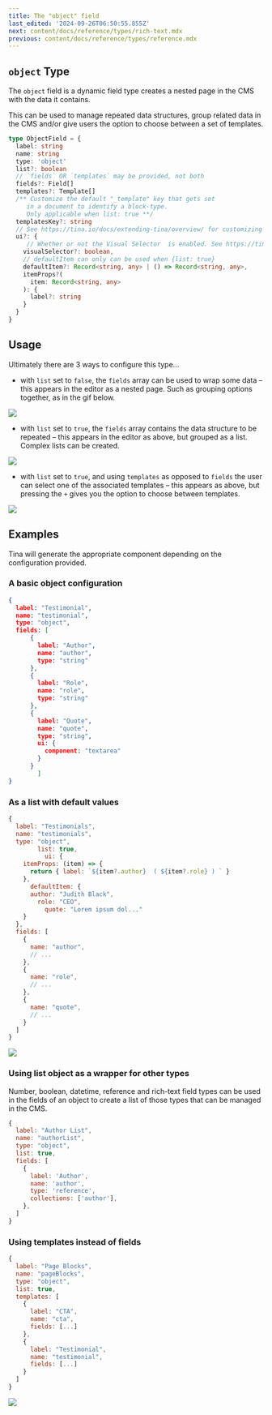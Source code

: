 ```yaml
---
title: The "object" field
last_edited: '2024-09-26T06:50:55.855Z'
next: content/docs/reference/types/rich-text.mdx
previous: content/docs/reference/types/reference.mdx
---
```


## `object` Type

The `object` field is a dynamic field type creates a nested page in the CMS with the data it contains.

This can be used to manage repeated data structures, group related data in the CMS and/or give users the option to choose between a set of templates.

```ts
type ObjectField = {
  label: string
  name: string
  type: 'object'
  list?: boolean
  // `fields` OR `templates` may be provided, not both
  fields?: Field[]
  templates?: Template[]
  /** Customize the default "_template" key that gets set
     in a document to identify a block-type.
     Only applicable when list: true **/
  templatesKey?: string
  // See https://tina.io/docs/extending-tina/overview/ for customizing the UI
  ui?: {
     // Whether or not the Visual Selector  is enabled. See https://tina.io/docs/editing/blocks/#adding-a-visual-block-selector-experimental
    visualSelector?: boolean,
    // defaultItem can only can be used when {list: true}
    defaultItem?: Record<string, any> | () => Record<string, any>,
    itemProps?(
      item: Record<string, any>
    ): {
      label?: string
    }
  }
}
```

## Usage

Ultimately there are 3 ways to configure this type...

* with `list` set to `false`, the `fields` array can be used to wrap some data – this appears in the editor as a nested page. Such as grouping options together, as in the gif below.

![](https://res.cloudinary.com/forestry-demo/image/upload/v1727331124/tina-io/docs/Sep-26-2024_16-05-37_d2ol8w.gif)

* with `list` set to `true`, the `fields` array contains the data structure to be repeated – this appears in the editor as above, but grouped as a list. Complex lists can be created.

![](https://res.cloudinary.com/forestry-demo/image/upload/v1727331115/tina-io/docs/Sep-26-2024_16-03-00_f3ogev.gif)

* with `list` set to `true`, and using `templates` as opposed to `fields` the user can select one of the associated templates – this appears as above, but pressing the `+`  gives you the option to choose between templates.

![](https://res.cloudinary.com/forestry-demo/image/upload/v1727331134/tina-io/docs/Sep-26-2024_16-07-02_zv5uth.gif)

## Examples

Tina will generate the appropriate component depending on the configuration provided.

### A basic object configuration

```json
{
  label: "Testimonial",
  name: "testimonial",
  type: "object",
  fields: [
      {
        label: "Author",
        name: "author",
        type: "string"
      },
      {
        label: "Role",
        name: "role",
        type: "string"
      },
      {
        label: "Quote",
        name: "quote",
        type: "string",
        ui: {
          component: "textarea"
        }
      }
        ]
}
```

### As a list with default values

```javascript
{
  label: "Testimonials",
  name: "testimonials",
  type: "object",
        list: true,
          ui: {
    itemProps: (item) => {
      return { label: `${item?.author}  ( ${item?.role} ) ` }
    },
      defaultItem: {
      author: "Judith Black",
        role: "CEO",
          quote: "Lorem ipsum dol..."
    }
  },
  fields: [
    {
      name: "author",
      // ...
    },
    {
      name: "role",
      // ...
    },
    {
      name: "quote",
      // ...
    }
  ]
}
```

![](https://res.cloudinary.com/forestry-demo/image/upload/v1722381170/Screenshot_2024-07-31_at_9.12.43_AM_gahppr.png)

### Using list object as a wrapper for other types

Number, boolean, datetime, reference and rich-text field types can be used in the fields of an object to create a list of those types that can be managed in the CMS.

```javascript
{
  label: "Author List",
  name: "authorList",
  type: "object",
  list: true,      
  fields: [
    {
      label: 'Author',
      name: 'author',
      type: 'reference',
      collections: ['author'],
    },
  ]
}
```

### Using templates instead of fields

```javascript
{
  label: "Page Blocks",
  name: "pageBlocks",
  type: "object",
  list: true,
  templates: [
    {
      label: "CTA",
      name: "cta",
      fields: [...]
    },
    {
      label: "Testimonial",
      name: "testimonial",
      fields: [...]
    }
  ]
}
```

![](https://res.cloudinary.com/forestry-demo/image/upload/v1722381325/Screenshot_2024-07-31_at_9.15.20_AM_rniq4e.png)
